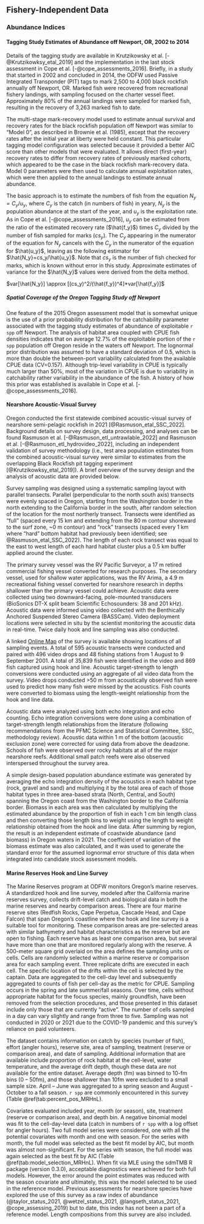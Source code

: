 ## Fishery-Independent Data

### Abundance Indices

#### Tagging Study Estimates of Abundance off Newport, OR, 2002 to 2014

Details of the tagging study are available in Krutzikowsky et al. [-@Krutzikowksy_etal_2019] and the implementation in the last stock assessment in Cope et al. [-@cope_assessments_2016]. Briefly, in a study that started in 2002 and concluded in 2014, the ODFW used Passive Integrated Transponder (PIT) tags to mark 2,500 to 4,000 black rockfish annually off Newport, OR.  Marked fish were recovered from recreational fishery landings, with sampling focused on the charter vessel fleet.  Approximately 80% of the annual landings were sampled for marked fish, resulting in the recovery of 3,263 marked fish to date.  

The multi-stage mark-recovery model used to estimate annual survival and recovery rates for the black rockfish population off Newport was similar to "Model 0", as described in Brownie et al. (1985), except that the recovery  rates after the initial year at liberty were held constant.  This particular tagging model configuration was selected because it provided a better AIC score than other models that were evaluated.  It allows direct (first-year) recovery rates to differ from recovery rates of previously marked cohorts, which appeared to be the case in the black rockfish mark-recovery data.  Model 0 parameters were then used to calculate annual exploitation rates, which were then applied to the annual landings to estimate annual abundance.

The basic approach is to estimate the numbers of fish from the equation $N_y= C_y/u_y$, where $C_y$ is the catch (in numbers of fish) in yeary, $N_y$ is the population abundance at the start of the year, and $u_y$ is the exploitation rate.  As in Cope et al. [-@cope_assessments_2016], $u_y$ can be estimated from the ratio of the estimated recovery rate ($\hat{f_y}$) times $C_y$ divided by the number of fish sampled for marks ($cs_y$).  The $C_y$ appearing in the numerator of the equation for $N_y$ cancels with the $C_y$ in the numerator of the equation for $\hat{u_y}$, leaving as the following estimator for  $\hat{N_y}=cs_y/\hat{u_y}$.  Note that $cs_y$ is the number of fish checked for marks, which is known without error in this study.  Approximate estimates of variance for the $\hat{N_y}$ values were derived from the delta method.

$var[\hat{N_y}] \approx [(cs_y)^2/(\hat{f_y})^4]*var[\hat{f_y}]$

##### Spatial Coverage of the Oregon Tagging Study off Newport

One feature of the 2015 Oregon assessment model that is somewhat unique is the use of a prior probability distribution for the catchability parameter associated with the tagging study estimates of abundance of exploitable `r spp` off Newport. The analysis of habitat area coupled with CPUE fish densities indicates that on average 12.7% of the exploitable portion of the `r spp` population off Oregon reside in the waters off Newport.  The lognormal prior distribution was assumed to have a standard deviation of 0.5, which is more than double the between-port variability calculated from the available CPUE data (CV=0.157). Although trip-level variability in CPUE is typically much larger than 50%, most of the variation in CPUE is due to variability in catchability rather variability in the abundance of the fish. A history of how this prior was established is available in Cope et al. [-@cope_assessments_2016].


#### Nearshore Acoustic-Visual Survey 

Oregon conducted the first statewide combined acoustic-visual survey of nearshore semi-pelagic rockfish in 2021 [@Rasmuson_etal_SSC_2022]. Background details on survey design, data processing, and analyses can be found Rasmuson et al. [-@Rasmuson_etl_untrawlable_2022] and Rasmuson et al. [-@Rasmuson_etl_hydrovideo_2022], including an independent validation of survey methodology (i.e., test area population estimates from the combined acoustic-visual survey were similar to estimates from the overlapping Black Rockfish pit tagging experiment [@Krutzikowksy_etal_2019]). A brief overview of the survey design and the analysis of acoustic data are provided below.

Survey sampling was designed using a systematic sampling layout with parallel transects. Parallel (perpendicular to the north south axis) transects were evenly spaced in Oregon, starting from the Washington border in the north extending to the California border in the south, after random selection of the location for the most northerly transect. Transects were identified as “full” (spaced every 15 km and extending from the 80 m contour shoreward to the surf zone, ~0 m contour) and “rock” transects (spaced every 1 km where “hard” bottom habitat had previously been identified; see @Rasmuson_etal_SSC_2022). The length of each rock transect was equal to the east to west length of each hard habitat cluster plus a 0.5 km buffer applied around the cluster. 

The primary survey vessel was the RV Pacific Surveyor, a 17 m retired commercial fishing vessel converted for research purposes. The secondary vessel, used for shallow water applications, was the RV Arima, a 4.9 m recreational fishing vessel converted for nearshore research in depths shallower than the primary vessel could achieve. Acoustic data were collected using two downward-facing, pole-mounted transducers (BioSonics DT-X split beam Scientific Echosounders: 38 and 201 kHz). Acoustic data were informed using video collected with the Benthically Anchored Suspended Stereo Camera (BASSCam). Video deployment locations were selected in situ by the scientist monitoring the acoustic data in real-time. Twice daily hook and line sampling was also conducted. 

A linked [Online Map](https://www.arcgis.com/apps/mapviewer/index.html?webmap=49e8f3a8079448c29a21d4384d2b50dd) of the survey is available showing locations of all sampling events. A total of 595 acoustic transects were conducted and paired with 496 video drops and 48 fishing stations from 1 August to 9 September 2001. A total of 35,839 fish were identified in the video and 869 fish captured using hook and line. Acoustic target-strength to length conversions were conducted using an aggregate of all video data from the survey. Video drops conducted >50 m from acoustically observed fish were used to predict how many fish were missed by the acoustics. Fish counts were converted to biomass using the length-weight relationship from the hook and line data.

Acoustic data were analyzed using both echo integration and echo counting. Echo integration conversions were done using a combination of target-strength length relationships from the literature (following recommendations from the PFMC Science and Statistical Committee, SSC, methodology review). Acoustic data within 1 m of the bottom (acoustic exclusion zone) were corrected for using data from above the deadzone. Schools of fish were observed over rocky habitats at all of the major nearshore reefs. Additional small patch reefs were also observed interspersed throughout the survey area.

A simple design-based population abundance estimate was generated by averaging the echo integration density of the acoustics in each habitat type (rock, gravel and sand) and multiplying it by the total area of each of those habitat types in three area-based strata (North, Central, and South) spanning the Oregon coast from the Washington border to the California border. Biomass in each area was then calculated by multiplying the estimated abundance by the proportion of fish in each 1 cm bin length class and then converting those length bins to weight using the length to weight relationship obtained from the hook and line data. After summing by region, the result is an independent estimate of coastwide abundance (and biomass) in Oregon waters in 2021. The coefficient of variation of the biomass estimate was also calculated, and it was used to generate the standard error for the assumed lognormal error structure of this data when integrated into candidate stock assessment models. 

#### Marine Reserves Hook and Line Survey 

The Marine Reserves program at ODFW monitors Oregon’s marine reserves. A standardized hook and line survey, modeled after the California marine reserves survey, collects drift-level catch and biological data in both the marine reserves and nearby comparison areas. There are four marine reserve sites (Redfish Rocks, Cape Perpetua, Cascade Head, and Cape Falcon) that span Oregon’s coastline where the hook and line survey is a suitable tool for monitoring. These comparison areas are pre-selected areas with similar bathymetry and habitat characteristics as the reserve but are open to fishing. Each reserve has as least one comparison area, but several have more than one that are monitored regularly along with the reserve. A 500-meter square grid overlaid on the area defines the sampling units or cells. Cells are randomly selected within a marine reserve or comparison area for each sampling event.  Three replicate drifts are executed in each cell. The specific location of the drifts within the cell is selected by the captain. Data are aggregated to the cell-day level and subsequently aggregated to counts of fish per cell-day as the metric for CPUE. Sampling occurs in the spring and late summer/fall seasons. Over time, cells without appropriate habitat for the focus species, mainly groundfish, have been removed from the selection procedures, and those presented in this dataset include only those that are currently “active”.  The number of cells sampled in a day can vary slightly and range from three to five. Sampling was not conducted in 2020 or 2021 due to the COVID-19 pandemic and this survey’s reliance on paid volunteers. 

The dataset contains information on catch by species (number of fish), effort (angler hours), reserve site, area of sampling, treatment (reserve or comparison area), and date of sampling. Additional information that are available include proportion of rock habitat at the cell-level, water temperature, and the average drift depth, though these data are not available for the entire dataset. Average depth (fm) was binned to 10-fm bins (0 – 50fm), and those shallower than 10fm were excluded to a small sample size. April – June was aggregated to a spring season and August - October to a fall season. `r spp` are commonly encountered in this survey (Table \@ref(tab:percent_pos_MRHnL). 

Covariates evaluated included year, month (or season), site, treatment (reserve or comparison area), and depth bin. A negative binomial model was fit to the cell-day-level data (catch in numbers of `r spp` with a log offset for angler hours). Two full model series were considered, one with all the potential covariates with month and one with season. For the series with month, the full model was selected as the best fit model by AIC, but month was almost non-significant. For the series with season, the full model was again selected as the best fit by AIC (Table \@ref(tab:model_selection_MRHnL). When fit via MLE using the sdmTMB R package (version 0.3.0), acceptable diagnostics were achieved for both full models.  However, the error around the point estimates was reduced with the season covariate and ultimately, this was the model selected to be used in the reference model. Previous assessments for nearshore species have explored the use of this survey as a raw index of abundance (@taylor_status_2021, @wetzel_status_2021, @langseth_status_2021, @cope_assessing_2019) but to date, this index has not been a part of a reference model. Length compositions from this survey are also included.
 


